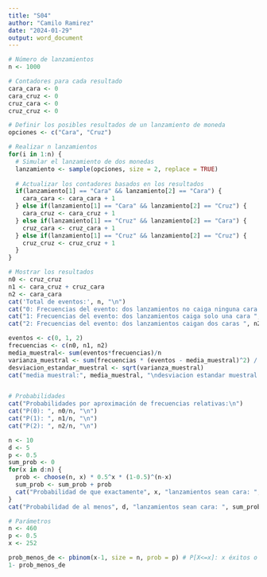```yaml
---
title: "S04"
author: "Camilo Ramirez"
date: "2024-01-29"
output: word_document
---
```


```r
# Número de lanzamientos
n <- 1000

# Contadores para cada resultado
cara_cara <- 0
cara_cruz <- 0
cruz_cara <- 0
cruz_cruz <- 0

# Definir los posibles resultados de un lanzamiento de moneda
opciones <- c("Cara", "Cruz")

# Realizar n lanzamientos
for(i in 1:n) {
  # Simular el lanzamiento de dos monedas
  lanzamiento <- sample(opciones, size = 2, replace = TRUE)
  
  # Actualizar los contadores basados en los resultados
  if(lanzamiento[1] == "Cara" && lanzamiento[2] == "Cara") {
    cara_cara <- cara_cara + 1
  } else if(lanzamiento[1] == "Cara" && lanzamiento[2] == "Cruz") {
    cara_cruz <- cara_cruz + 1
  } else if(lanzamiento[1] == "Cruz" && lanzamiento[2] == "Cara") {
    cruz_cara <- cruz_cara + 1
  } else if(lanzamiento[1] == "Cruz" && lanzamiento[2] == "Cruz") {
    cruz_cruz <- cruz_cruz + 1
  }
}

# Mostrar los resultados
n0 <- cruz_cruz
n1 <- cara_cruz + cruz_cara
n2 <- cara_cara
cat('Total de eventos:', n, "\n")
cat("0: Frecuencias del evento: dos lanzamientos no caiga ninguna cara ", n0, "\n")
cat("1: Frecuencias del evento: dos lanzamientos caiga solo una cara ", n1, "\n")
cat("2: Frecuencias del evento: dos lanzamientos caigan dos caras ", n2, "\n")

eventos <- c(0, 1, 2)
frecuencias <- c(n0, n1, n2)
media_muestral<- sum(eventos*frecuencias)/n
varianza_muestral <- sum(frecuencias * (eventos - media_muestral)^2) / (n-1)
desviacion_estandar_muestral <- sqrt(varianza_muestral)
cat("media muestral:", media_muestral, "\ndesviacion estandar muestral:", desviacion_estandar_muestral, "\n\n")


# Probabilidades
cat("Probabilidades por aproximación de frecuencias relativas:\n")
cat("P(0): ", n0/n, "\n")
cat("P(1): ", n1/n, "\n")
cat("P(2): ", n2/n, "\n")
```

```r
n <- 10 
d <- 5
p <- 0.5
sum_prob <- 0
for(x in d:n) {
  prob <- choose(n, x) * 0.5^x * (1-0.5)^(n-x)
  sum_prob <- sum_prob + prob
  cat("Probabilidad de que exactamente", x, "lanzamientos sean cara: ", prob, "\n")
}
cat("Probabilidad de al menos", d, "lanzamientos sean cara: ", sum_prob, "\n")
```

```r
# Parámetros
n <- 460
p <- 0.5
x <- 252

prob_menos_de <- pbinom(x-1, size = n, prob = p) # P[X<=x]: x éxitos o menos
1- prob_menos_de
```
